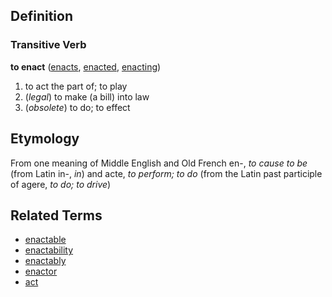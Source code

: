 ==Definition==
===Transitive Verb===
'''to enact''' ([[enacts]], [[enacted]], [[enacting]])

# to act the part of; to play
# (''legal'') to make (a bill) into law
# (''obsolete'') to do; to effect

==Etymology==

From one meaning of Middle English and Old French en-, ''to cause to be'' (from Latin in-, ''in'') and acte, ''to perform; to do'' (from the Latin past participle of agere, ''to do; to drive'')

==Related Terms==

*[[enactable]]
*[[enactability]]
*[[enactably]]
*[[enactor]]
*[[act]]